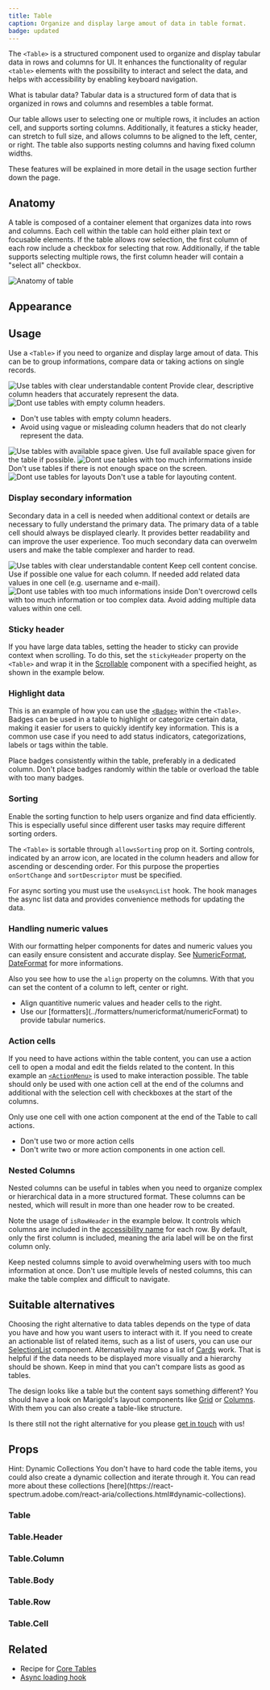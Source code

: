 ```yaml
---
title: Table
caption: Organize and display large amout of data in table format.
badge: updated
---
```


The `<Table>` is a structured component used to organize and display tabular data in rows and columns for UI. It enhances the functionality of regular `<table>` elements with the possibility to interact and select the data, and helps with accessibility by enabling keyboard navigation.

<SectionMessage>
  <SectionMessage.Title>What is tabular data?</SectionMessage.Title>
  <SectionMessage.Content>
    Tabular data is a structured form of data that is organized in rows and
    columns and resembles a table format.
  </SectionMessage.Content>
</SectionMessage>

Our table allows user to selecting one or multiple rows, it includes an action cell, and supports sorting columns. Additionally, it features a sticky header, can stretch to full size, and allows columns to be aligned to the left, center, or right. The table also supports nesting columns and having fixed column widths.

These features will be explained in more detail in the usage section further down the page.

## Anatomy

A table is composed of a container element that organizes data into rows and columns. Each cell within the table can hold either plain text or focusable elements. If the table allows row selection, the first column of each row include a checkbox for selecting that row. Additionally, if the table supports selecting multiple rows, the first column header will contain a "select all" checkbox.

<Image
  src="/table/table-anatomy.jpg"
  alt="Anatomy of table"
  width={800}
  height={550}
  className="mx-auto block"
/>

## Appearance

<AppearanceDemo component={title} />

<AppearanceTable component={title} />

## Usage

Use a `<Table>` if you need to organize and display large amout of data. This can be to group informations, compare data or taking actions on single records.

<GuidelineTiles>
  <Do>
    <Do.Figure>
      <Image
        width={700}
        height={700}
        unoptimized
        src="/table/table-do-names.jpg"
        alt="Use tables with clear understandable content"
      />
    </Do.Figure>
    <Do.Description>
      Provide clear, descriptive column headers that accurately represent the
      data.
    </Do.Description>
  </Do>
  <Dont>
    <Dont.Figure>
      <Image
        width={700}
        height={700}
        unoptimized
        src="/table/table-dont-names.jpg"
        alt="Dont use tables with empty column headers."
      />
    </Dont.Figure>
    <Dont.Description>
      <ul>
        <li>Don't use tables with empty column headers.</li>
        <li>
          Avoid using vague or misleading column headers that do not clearly
          represent the data.
        </li>
      </ul>
    </Dont.Description>
  </Dont>
</GuidelineTiles>

<GuidelineTiles>
  <Do>
    <Do.Figure>
      <Image
        width={700}
        height={700}
        unoptimized
        src="/table/table-do-size.jpg"
        alt="Use tables with available space given."
      />
    </Do.Figure>
    <Do.Description>
      Use full available space given for the table if possible.
    </Do.Description>
  </Do>
  <Dont>
    <Dont.Figure>
      <Image
        width={700}
        height={700}
        unoptimized
        src="/table/table-dont-size.jpg"
        alt="Dont use tables with too much informations inside"
      />
    </Dont.Figure>
    <Dont.Description>
      Don't use tables if there is not enough space on the screen.
    </Dont.Description>
  </Dont>
</GuidelineTiles>

<Dont>
  <Dont.Figure>
    <Image
      width={700}
      height={700}
      unoptimized
      src="/table/table-dont-content.jpg"
      alt="Dont use tables for layouts"
    />
  </Dont.Figure>
  <Dont.Description>Don't use a table for layouting content.</Dont.Description>
</Dont>

### Display secondary information

Secondary data in a cell is needed when additional context or details are necessary to fully understand the primary data. The primary data of a table cell should always be displayed clearly. It provides better readability and can improve the user experience. Too much secondary data can overwelm users and make the table complexer and harder to read.

<ComponentDemo
  file="./table-secondary-content.demo.tsx"
  disableLabelWidth="true"
/>

<GuidelineTiles>
  <Do>
    <Do.Figure>
      <Image
        width={700}
        height={700}
        unoptimized
        src="/table/table-do-hierarchy.jpg"
        alt="Use tables with clear understandable content"
      />
    </Do.Figure>
    <Do.Description>
      Keep cell content concise. Use if possible one value for each column. If
      needed add related data values in one cell (e.g. username and e-mail).
    </Do.Description>
  </Do>
  <Dont>
    <Dont.Figure>
      <Image
        width={700}
        height={700}
        unoptimized
        src="/table/table-dont-hierarchy.jpg"
        alt="Dont use tables with too much informations inside"
      />
    </Dont.Figure>
    <Dont.Description>
      Don't overcrowd cells with too much information or too complex data. Avoid
      adding multiple data values within one cell.
    </Dont.Description>
  </Dont>
</GuidelineTiles>

### Sticky header

If you have large data tables, setting the header to sticky can provide context when scrolling. To do this, set the `stickyHeader` property on the `<Table>` and wrap it in the [Scrollable](../layout/scrollable) component with a specified height, as shown in the example below.

<ComponentDemo file="./table-fixed-header.demo.tsx" disableLabelWidth="true" />

### Highlight data

This is an example of how you can use the [`<Badge>`](../content/badge) within the `<Table>`. Badges can be used in a table to highlight or categorize certain data, making it easier for users to quickly identify key information. This is a common use case if you need to add status indicators, categorizations, labels or tags within the table.

<ComponentDemo file="./table-badge.demo.tsx" disableLabelWidth="true" />

<GuidelineTiles>
  <Do>
    <Do.Description>
      Place badges consistently within the table, preferably in a dedicated
      column.
    </Do.Description>
  </Do>
  <Dont>
    <Dont.Description>
      Don't place badges randomly within the table or overload the table with
      too many badges.
    </Dont.Description>
  </Dont>
</GuidelineTiles>

### Sorting

Enable the sorting function to help users organize and find data efficiently. This is especially useful since different user tasks may require different sorting orders.

The `<Table>` is sortable through `allowsSorting` prop on it. Sorting controls, indicated by an arrow icon, are located in the column headers and allow for ascending or descending order. For this purpose the properties `onSortChange` and `sortDescriptor` must be specified.

For async sorting you must use the `useAsyncList` hook. The hook manages the async list data and provides convenience methods for updating the data.

<ComponentDemo file="./table-async.demo.tsx" disableLabelWidth="true" />

### Handling numeric values

With our formatting helper components for dates and numeric values you can easily ensure consistent and accurate display. See [NumericFormat](../formatters/numericformat/numericFormat), [DateFormat](../formatters/dateformat/dateFormat) for more informations.

Also you see how to use the `align` property on the columns. With that you can set the content of a column to left, center or right.

<ComponentDemo file="./table-numeric.demo.tsx" disableLabelWidth="true" />

<Do>
  <Do.Description>
    <ul>
      <li>Align quantitive numeric values and header cells to the right.</li>
      <li>
        Use our [formatters](../formatters/numericformat/numericFormat) to
        provide tabular numerics.
      </li>
    </ul>
  </Do.Description>
</Do>

### Action cells

If you need to have actions within the table content, you can use a action cell to open a modal and edit the fields related to the content. In this example an [`<ActionMenu>`](../overlay/menu) is used to make interaction possible. The table should only be used with one action cell at the end of the columns and additional with the selection cell with checkboxes at the start of the columns.

<ComponentDemo file="./table-action.demo.tsx" disableLabelWidth="true" />

<GuidelineTiles>
  <Do>
    <Do.Description>
      Only use one cell with one action component at the end of the Table to
      call actions.
    </Do.Description>
  </Do>
  <Dont>
    <Dont.Description>
      <ul>
        <li>Don't use two or more action cells</li>
        <li>Don't write two or more action components in one action cell.</li>
      </ul>
    </Dont.Description>
  </Dont>
</GuidelineTiles>

### Nested Columns

Nested columns can be useful in tables when you need to organize complex or hierarchical data in a more structured format. These columns can be nested, which will result in more than one header row to be created.

Note the usage of `isRowHeader` in the example below. It controls which columns are included in the [accessibility name](https://developer.mozilla.org/en-US/docs/Glossary/Accessible_name) for each row. By default, only the first column is included, meaning the aria label will be on the first column only.

<ComponentDemo file="./table-nested.demo.tsx" disableLabelWidth="true" />

<GuidelineTiles>
  <Do>
    <Do.Description>
      Keep nested columns simple to avoid overwhelming users with too much
      information at once.
    </Do.Description>
  </Do>
  <Dont>
    <Dont.Description>
      Don't use multiple levels of nested columns, this can make the table
      complex and difficult to navigate.
    </Dont.Description>
  </Dont>
</GuidelineTiles>

## Suitable alternatives

Choosing the right alternative to data tables depends on the type of data you have and how you want users to interact with it.
If you need to create an actionable list of related items, such as a list of users, you can use our [SelectionList](/components/collection/selectlist) component. Alternatively may also a list of [Cards](/components/content/card) work. That is helpful if the data needs to be displayed more visually and a hierarchy should be shown. Keep in mind that you can't compare lists as good as tables.

The design looks like a table but the content says something different? You should have a look on Marigold's layout components like [Grid](/components/layout/grid) or [Columns](/components/layout/columns). With them you can also create a table-like structure.

Is there still not the right alternative for you please [get in touch](../../introduction/get-in-touch) with us!

## Props

<SectionMessage>
  <SectionMessage.Title>Hint: Dynamic Collections</SectionMessage.Title>
  <SectionMessage.Content>
    You don't have to hard code the table items, you could also create a dynamic
    collection and iterate through it. You can read more about these collections
    [here](https://react-spectrum.adobe.com/react-aria/collections.html#dynamic-collections).
  </SectionMessage.Content>
</SectionMessage>

### Table

<PropsTable component={title} />

### Table.Header

<PropsTable component="TableHeader" />

### Table.Column

<PropsTable component="TableColumnHeader" />

### Table.Body

<PropsTable component="TableBody" />

### Table.Row

<PropsTable component="TableRow" />

### Table.Cell

<PropsTable component="TableCell" />

## Related

- Recipe for [Core Tables](../../recipes/table-recipes)
- [Async loading hook](../hooks-and-utils/useAsyncListData)
